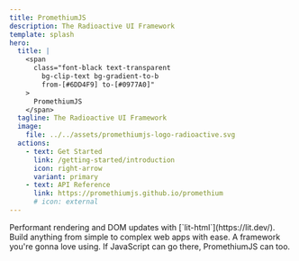 ```yaml
---
title: PromethiumJS
description: The Radioactive UI Framework
template: splash
hero:
  title: |
    <span
      class="font-black text-transparent
        bg-clip-text bg-gradient-to-b
        from-[#6DD4F9] to-[#0977A0]"
    >
      PromethiumJS
    </span>
  tagline: The Radioactive UI Framework
  image:
    file: ../../assets/promethiumjs-logo-radioactive.svg
  actions:
    - text: Get Started
      link: /getting-started/introduction
      icon: right-arrow
      variant: primary
    - text: API Reference
      link: https://promethiumjs.github.io/promethium
      # icon: external
---
```



<CardGrid stagger>
  <Card title="Efficient" class="rounded-lg">
    Performant rendering and DOM updates with [`lit-html`](https://lit.dev/).
  </Card>
  <Card title="Egornomic">
    Build anything from simple to complex web apps with ease.
  </Card>
  <Card title="Enjoyable">A framework you're gonna love using.</Card>
  <Card title="Everywhere">
    If JavaScript can go there, PromethiumJS can too.
  </Card>
</CardGrid>
